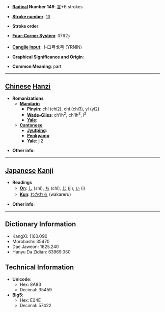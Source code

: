 * '''[[Wiktionary:Chinese radical index| Radical]] Number 149''': [[Wiktionary:Chinese radical index 言|言]]+6 strokes

* '''[[Wiktionary:Chinese total strokes index|Stroke number]]''': [[Wiktionary:Chinese total strokes index 13|13]]

* '''Stroke order''': 

* '''[[Wiktionary:Chinese four corner index|Four-Corner System]]''': 0762<sub>7</sub>

* '''[[Wiktionary:Chinese Cangjie index|Cangjie input]]''': 卜口弓戈弓 (YRNIN)

* '''Graphical Significance and Origin''': 

* '''Common Meaning''': part

----

== [[Chinese]] [[Hanzi]] ==

* '''Romanizations'''
** '''[[Mandarin]]'''
*** '''[[Pinyin]]''': chí (chi2), chǐ (chi3), yí (yi2)
*** '''[[Wade-Giles]]''': ch'ih<sup>2</sup>, ch'ih<sup>3</sup>, i<sup>2</sup>
*** '''[[Yale]]''': 
** '''[[Cantonese]]'''
*** '''[[Jyutping]]''':
*** '''[[Penkyamp]]''': 
*** '''[[Yale]]''': ji2

* '''Other info''': 

----

== [[Japanese]] [[Kanji]] ==

* '''Readings'''
** '''[[On]]''': [[し]] (shi), [[ち]] (chi), [[じ]] (ji), [[い]] (i)
** '''[[Kun]]''': [[わかれる]] (wakareru)

* '''Other info''':  

----

== Dictionary Information ==

* KangXi: 1160.090
* Morobashi: 35470
* Dae Jaweon: 1625.240
* Hanyu Da Zidian: 63969.050

== Technical Information ==

* '''Unicode''':
** Hex: 8A83
** Decimal: 35459
* '''Big5''':
** Hex: E04E
** Decimal: 57422
